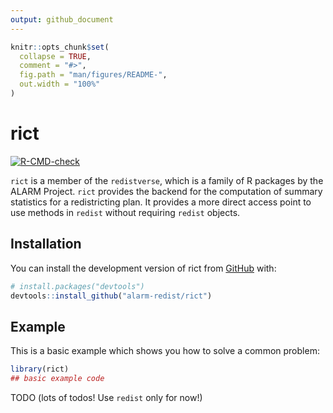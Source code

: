 ```yaml
---
output: github_document
---
```


<!-- README.md is generated from README.Rmd. Please edit that file -->

```r
knitr::opts_chunk$set(
  collapse = TRUE,
  comment = "#>",
  fig.path = "man/figures/README-",
  out.width = "100%"
)
```

# rict

<!-- badges: start -->
[![R-CMD-check](https://github.com/alarm-redist/rict/workflows/R-CMD-check/badge.svg)](https://github.com/alarm-redist/rict/actions)
<!-- badges: end -->

`rict` is a member of the `redistverse`, which is a family of R packages by the ALARM Project. `rict` provides the backend for the computation of summary statistics for a redistricting plan. It provides a more direct access point to use methods in `redist` without requiring `redist` objects.

## Installation

You can install the development version of rict from [GitHub](https://github.com/) with:

``` r
# install.packages("devtools")
devtools::install_github("alarm-redist/rict")
```

## Example

This is a basic example which shows you how to solve a common problem:

```r
library(rict)
## basic example code
```

TODO (lots of todos! Use `redist` only for now!)
